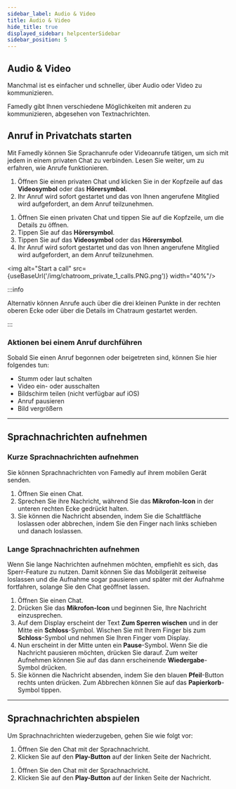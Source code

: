 ```yaml
---
sidebar_label: Audio & Video
title: Audio & Video
hide_title: true
displayed_sidebar: helpcenterSidebar
sidebar_position: 5
---
```



<div class="hero hero--primary">
  <div class="container">
    <h2 class="hero__title">Audio & Video</h2>
    <p class="hero__subtitle">Manchmal ist es einfacher und schneller, über Audio oder Video zu kommunizieren.</p>
    <p>Famedly gibt Ihnen verschiedene Möglichkeiten mit anderen zu kommunizieren, abgesehen von Textnachrichten.</p>
  </div>
</div>

## Anruf in Privatchats starten

Mit Famedly können Sie Sprachanrufe oder Videoanrufe tätigen, um sich mit jedem in einem privaten Chat zu verbinden. Lesen Sie weiter, um zu erfahren, wie Anrufe funktionieren. 

<Tabs>
  <TabItem value="desktop" label="Desktop" default>
  <ol>
    <li>Öffnen Sie einen privaten Chat und klicken Sie in der Kopfzeile auf das <b>Videosymbol</b> oder das <b>Hörersymbol</b>.</li>
    <li>Ihr Anruf wird sofort gestartet und das von Ihnen angerufene Mitglied wird aufgefordert, an dem Anruf teilzunehmen.</li>
  </ol>
  </TabItem>
  <TabItem value="mobil" label="Mobil">
  <ol>
    <li>Öffnen Sie einen privaten Chat und tippen Sie auf die Kopfzeile, um die Details zu öffnen.</li>
    <li>Tippen Sie auf das <b>Hörersymbol</b>.</li>
    <li>Tippen Sie auf das <b>Videosymbol</b> oder das <b>Hörersymbol</b>.</li>
    <li>Ihr Anruf wird sofort gestartet und das von Ihnen angerufene Mitglied wird aufgefordert, an dem Anruf teilzunehmen.</li>
  </ol>
  </TabItem>
</Tabs>

<img alt="Start a call" src={useBaseUrl('/img/chatroom_private_1_calls.PNG.png')} width="40%"/>

:::info

Alternativ können Anrufe auch über die drei kleinen Punkte in der rechten oberen Ecke oder über die Details im Chatraum gestartet werden.

:::

### Aktionen bei einem Anruf durchführen

Sobald Sie einen Anruf begonnen oder beigetreten sind, können Sie hier folgendes tun:

- Stumm oder laut schalten
- Video ein- oder ausschalten
- Bildschirm teilen (nicht verfügbar auf iOS)
- Anruf pausieren
- Bild vergrößern

---

## Sprachnachrichten aufnehmen

### Kurze Sprachnachrichten aufnehmen

Sie können Sprachnachrichten von Famedly auf ihrem mobilen Gerät senden.

<Tabs>
  <TabItem value="mobil" label="Mobil">
  <ol>
    <li>Öffnen Sie einen Chat.</li>
    <li>Sprechen Sie ihre Nachricht, während Sie das <b>Mikrofon-Icon</b> in der unteren rechten Ecke gedrückt halten.</li>
    <li>Sie können die Nachricht absenden, indem Sie die Schaltfläche loslassen oder abbrechen, indem Sie den Finger nach links schieben und danach loslassen.</li>
  </ol>
  </TabItem>
</Tabs>

### Lange Sprachnachrichten aufnehmen

Wenn Sie lange Nachrichten aufnehmen möchten, empfiehlt es sich, das Sperr-Feature zu nutzen. Damit können Sie das Mobilgerät zeitweise loslassen und die Aufnahme sogar pausieren und später mit der Aufnahme fortfahren, solange Sie den Chat geöffnet lassen.

<Tabs>
  <TabItem value="mobil" label="Mobil">
  <ol>
    <li>Öffnen Sie einen Chat.</li>
    <li>Drücken Sie das <b>Mikrofon-Icon</b> und beginnen Sie, Ihre Nachricht einzusprechen.</li>
    <li>Auf dem Display erscheint der Text <b>Zum Sperren wischen</b> und in der Mitte ein <b>Schloss</b>-Symbol. Wischen Sie mit Ihrem Finger bis zum <b>Schloss</b>-Symbol und nehmen Sie Ihren Finger vom Display.</li>
    <li>Nun erscheint in der Mitte unten ein <b>Pause</b>-Symbol. Wenn Sie die Nachricht pausieren möchten, drücken Sie darauf. Zum weiter Aufnehmen können Sie auf das dann erscheinende <b>Wiedergabe</b>-Symbol drücken.</li>
    <li>Sie können die Nachricht absenden, indem Sie den blauen <b>Pfeil</b>-Button rechts unten drücken. Zum Abbrechen können Sie auf das <b>Papierkorb</b>-Symbol tippen.</li>
  </ol>
  </TabItem>
</Tabs>

---

## Sprachnachrichten abspielen

Um Sprachnachrichten wiederzugeben, gehen Sie wie folgt vor:

<Tabs>
  <TabItem value="desktop" label="Desktop" default>
  <ol>
    <li>Öffnen Sie den Chat mit der Sprachnachricht.</li>
    <li>Klicken Sie auf den <b>Play-Button</b> auf der linken Seite der Nachricht.</li>
  </ol>
  </TabItem>
  <TabItem value="mobil" label="Mobil">
  <ol>
    <li>Öffnen Sie den Chat mit der Sprachnachricht.</li>
    <li>Klicken Sie auf den <b>Play-Button</b> auf der linken Seite der Nachricht.</li>
  </ol>
  </TabItem>
</Tabs>
